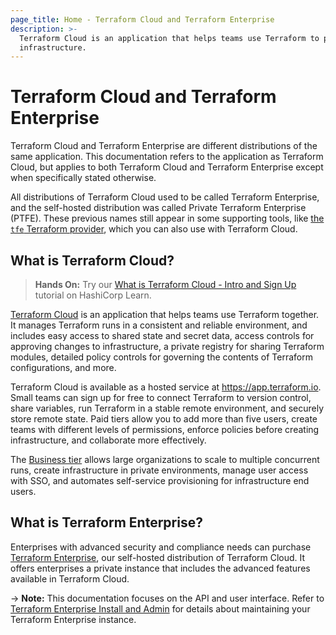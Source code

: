 ```yaml
---
page_title: Home - Terraform Cloud and Terraform Enterprise
description: >-
  Terraform Cloud is an application that helps teams use Terraform to provision
  infrastructure.
---
```


# Terraform Cloud and Terraform Enterprise

Terraform Cloud and Terraform Enterprise are different distributions of the same application. This documentation refers to the application as Terraform Cloud, but applies to both Terraform Cloud and Terraform Enterprise except when specifically stated otherwise.

All distributions of Terraform Cloud used to be called Terraform Enterprise, and the self-hosted distribution was called Private Terraform Enterprise (PTFE). These previous names still appear in some supporting tools, like [the `tfe` Terraform provider](https://registry.terraform.io/providers/hashicorp/tfe/latest), which you can also use with Terraform Cloud.


## What is Terraform Cloud?

> **Hands On:** Try our [What is Terraform Cloud - Intro and Sign Up](https://learn.hashicorp.com/tutorials/terraform/cloud-sign-up?in=terraform/cloud-get-started) tutorial on HashiCorp Learn.

[Terraform Cloud](/cloud) is an application that helps teams use Terraform together. It manages Terraform runs in a consistent and reliable environment, and includes easy access to shared state and secret data, access controls for approving changes to infrastructure, a private registry for sharing Terraform modules, detailed policy controls for governing the contents of Terraform configurations, and more.

Terraform Cloud is available as a hosted service at <https://app.terraform.io>. Small teams can sign up for free to connect Terraform to version control, share variables, run Terraform in a stable remote environment, and securely store remote state. Paid tiers allow you to add more than five users, create teams with different levels of permissions, enforce policies before creating infrastructure, and collaborate more effectively.

The [Business tier](https://www.hashicorp.com/products/terraform/editions/cloud) allows large organizations to scale to multiple concurrent runs, create infrastructure in private environments, manage user access with SSO, and automates self-service provisioning for infrastructure end users.

## What is Terraform Enterprise?

Enterprises with advanced security and compliance needs can purchase [Terraform Enterprise](/enterprise), our self-hosted distribution of Terraform Cloud. It offers enterprises a private instance that includes the advanced features available in Terraform Cloud.

-> **Note:** This documentation focuses on the API and user interface. Refer to [Terraform Enterprise Install and Admin](/enterprise) for details about maintaining your Terraform Enterprise instance.

